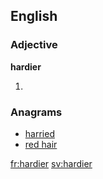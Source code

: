 ==English==

===Adjective===
'''hardier'''

# {{comparative of|hardy}}

===Anagrams===
* [[harried#English|harried]]
* [[red hair#English|red hair]]

[[fr:hardier]]
[[sv:hardier]]